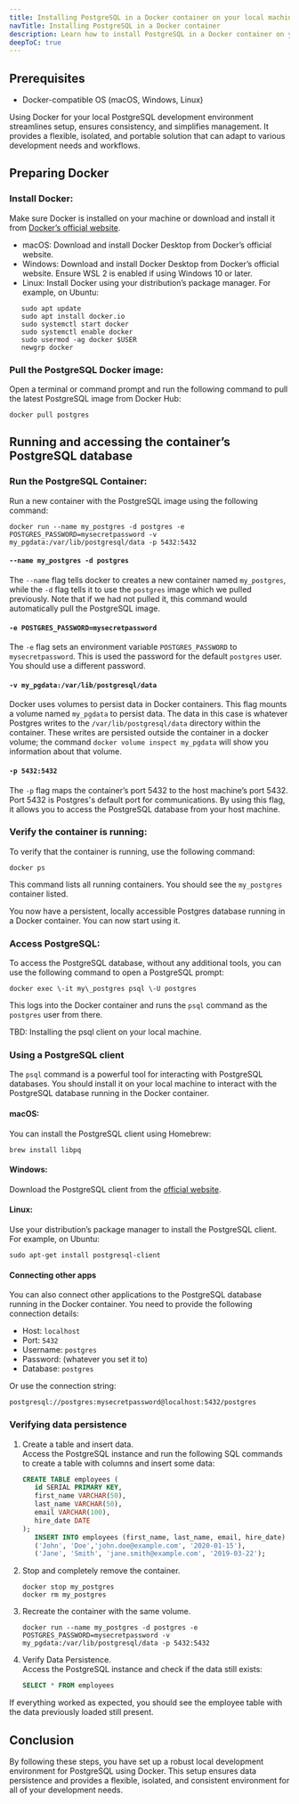 ```yaml
---
title: Installing PostgreSQL in a Docker container on your local machine
navTitle: Installing PostgreSQL in a Docker container
description: Learn how to install PostgreSQL in a Docker container on your local machine for development purposes.
deepToC: true
---
```


## Prerequisites

* Docker-compatible OS (macOS, Windows, Linux)

Using Docker for your local PostgreSQL development environment streamlines setup, ensures consistency, and simplifies management. It provides a flexible, isolated, and portable solution that can adapt to various development needs and workflows.

## Preparing Docker

### Install Docker: 

Make sure Docker is installed on your machine or download and install it from [Docker’s official website](https://www.docker.com/products/docker-desktop/).

* macOS: Download and install Docker Desktop from Docker’s official website.  
* Windows: Download and install Docker Desktop from Docker’s official website. Ensure WSL 2 is enabled if using Windows 10 or later.  
* Linux: Install Docker using your distribution’s package manager. For example, on Ubuntu:  

```
   sudo apt update  
   sudo apt install docker.io  
   sudo systemctl start docker  
   sudo systemctl enable docker  
   sudo usermod -ag docker $USER  
   newgrp docker
```


### Pull the PostgreSQL Docker image:

Open a terminal or command prompt and run the following command to pull the latest PostgreSQL image from Docker Hub:

```
docker pull postgres
```

## Running and accessing the container’s PostgreSQL database

### Run the PostgreSQL Container:

Run a new container with the PostgreSQL image using the following command:

```
docker run --name my_postgres -d postgres -e POSTGRES_PASSWORD=mysecretpassword -v my_pgdata:/var/lib/postgresql/data -p 5432:5432
```

#### `--name my_postgres -d postgres`

The `--name` flag tells docker to creates a new container named `my_postgres`, while the `-d` flag tells it to use the `postgres` image which we pulled previously. Note that if we had not pulled it, this command would automatically pull the PostgreSQL image.

#### `-e POSTGRES_PASSWORD=mysecretpassword`

The `-e` flag sets an environment variable `POSTGRES_PASSWORD` to `mysecretpassword`. This is used the password for the default `postgres` user. You should use a different password.

#### `-v my_pgdata:/var/lib/postgresql/data`
Docker uses volumes to persist data in Docker containers. This flag mounts a volume named `my_pgdata` to persist data. 
The data in this case is whatever Postgres writes to the `/var/lib/postgresql/data` directory within the container. 
These writes are persisted outside the container in a docker volume; the command `docker volume inspect my_pgdata` will show you information about that volume. 

#### `-p 5432:5432`

The `-p` flag maps the container’s port 5432 to the host machine’s port 5432. Port 5432 is Postgres's default port for communications. By using this flag, it allows you to access the PostgreSQL database from your host machine.

### Verify the container is running:

To verify that the container is running, use the following command:

```
docker ps
```

This command lists all running containers. You should see the `my_postgres` container listed.

You now have a persistent, locally accessible Postgres database running in a Docker container.
You can now start using it.

### Access PostgreSQL:

To access the PostgreSQL database, without any additional tools, you can use the following command to open a PostgreSQL prompt:

```
docker exec \-it my\_postgres psql \-U postgres
```

This logs into the Docker container and runs the `psql` command as the `postgres` user from there.

TBD: Installing the psql client on your local machine.

### Using a PostgreSQL client

The `psql` command is a powerful tool for interacting with PostgreSQL databases. You should install it on your local machine to interact with the PostgreSQL database running in the Docker container.

#### macOS:

You can install the PostgreSQL client using Homebrew:

```
brew install libpq
```

#### Windows:

Download the PostgreSQL client from the [official website](https://www.enterprisedb.com/downloads/postgres-postgresql-downloads).

#### Linux:

Use your distribution’s package manager to install the PostgreSQL client. For example, on Ubuntu:

```
sudo apt-get install postgresql-client
```

#### Connecting other apps

You can also connect other applications to the PostgreSQL database running in the Docker container. You need to provide the following connection details:

* Host: `localhost`
* Port: `5432`
* Username: `postgres`
* Password: (whatever you set it to)
* Database: `postgres`

Or use the connection string:
   
   ```
   postgresql://postgres:mysecretpassword@localhost:5432/postgres
   ```

### Verifying data persistence

1. Create a table and insert data.  
   Access the PostgreSQL instance and run the following SQL commands to create a table with columns and insert some data: 

   ```sql
   CREATE TABLE employees (  
      id SERIAL PRIMARY KEY,  
      first_name VARCHAR(50),  
      last_name VARCHAR(50),  
      email VARCHAR(100),  
      hire_date DATE  
   );  
      INSERT INTO employees (first_name, last_name, email, hire_date) VALUES  
      ('John', 'Doe','john.doe@example.com', '2020-01-15'),  
      ('Jane', 'Smith', 'jane.smith@example.com', '2019-03-22');
   ```

2. Stop and completely remove the container.  
   ```
   docker stop my_postgres  
   docker rm my_postgres
   ```

3. Recreate the container with the same volume.  

   ```
   docker run --name my_postgres -d postgres -e POSTGRES_PASSWORD=mysecretpassword -v my_pgdata:/var/lib/postgresql/data -p 5432:5432
   ```

4. Verify Data Persistence.  
   Access the PostgreSQL instance and check if the data still exists:  
     
   ```sql
   SELECT * FROM employees
   ```

  If everything worked as expected, you should see the employee table with the data previously loaded still present.


## Conclusion

By following these steps, you have set up a robust local development environment for PostgreSQL using Docker. This setup ensures data persistence and provides a flexible, isolated, and consistent environment for all of your development needs.